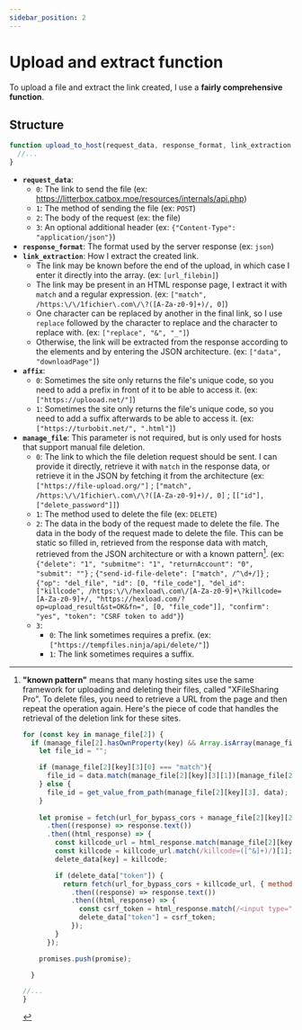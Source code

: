 ```yaml
---
sidebar_position: 2
---
```


# Upload and extract function

<head>
  <meta property="og:image" content="https://p-u.vercel.app/assets/meta_visual.png" />
  <meta name="og:url" content="https://polyuploader.vercel.app/code-and-precision/upload-and-extract-function" />
  <meta name="twitter:card" content="summary_large_image" />
  <meta name="twitter:image" content="https://p-u.vercel.app/assets/meta_visual.png" />
  <meta name="og:description" content="Upload and extract function - PolyUploader. Upload your files remotely to different hosting sites." />
  <meta name="theme-color" content="#4f46e5" />
</head>

To upload a file and extract the link created, I use a **fairly comprehensive function**.

## Structure

```js title="script.js"
function upload_to_host(request_data, response_format, link_extraction = [], affix = [], manage_file = []) {
  //...
}
```

- **`request_data`**: 
  - `0`: The link to send the file (ex: https://litterbox.catbox.moe/resources/internals/api.php)
  - `1`: The method of sending the file (ex: `POST`)
  - `2`: The body of the request (ex: the file)
  - `3`: An optional additional header (ex: `{"Content-Type": "application/json"}`)
- **`response_format`**: The format used by the server response (ex: `json`)
- **`link_extraction`**: How I extract the created link.
  - The link may be known before the end of the upload, in which case I enter it directly into the array. (ex: `[url_filebin]`)
  - The link may be present in an HTML response page, I extract it with `match` and a regular expression. (ex: `["match", /https:\/\/1fichier\.com\/\?([A-Za-z0-9]+)/, 0]`)
  - One character can be replaced by another in the final link, so I use `replace` followed by the character to replace and the character to replace with. (ex: `["replace", "&", "_"]`)
  - Otherwise, the link will be extracted from the response according to the elements and by entering the JSON architecture. (ex: `["data", "downloadPage"]`)
- **`affix`**:
  - `0`: Sometimes the site only returns the file's unique code, so you need to add a prefix in front of it to be able to access it. (ex: `["https://uplooad.net/"]`)
  - `1`: Sometimes the site only returns the file's unique code, so you need to add a suffix afterwards to be able to access it. (ex: `["https://turbobit.net/", ".html"]`)
- **`manage_file`**: This parameter is not required, but is only used for hosts that support manual file deletion.
  - `0`: The link to which the file deletion request should be sent. I can provide it directly, retrieve it with `match` in the response data, or retrieve it in the JSON by fetching it from the architecture (ex: `["https://file-upload.org/"]` ; `["match", /https:\/\/1fichier\.com\/\?([A-Za-z0-9]+)/, 0]` ; `[["id"], ["delete_password"]]`)
  - `1`: The method used to delete the file (ex: `DELETE`)
  - `2`: The data in the body of the request made to delete the file. The data in the body of the request made to delete the file. This can be static so filled in, retrieved from the response data with match, retrieved from the JSON architecture or with a known pattern[^1]. (ex: `{"delete": "1", "submitme": "1", "returnAccount": "0", "submit": ""}` ; `{"send-id-file-delete": ["match", /^\d+/]}` ; `{"op": "del_file", "id": [0, "file_code"], "del_id": ["killcode", /https:\/\/hexload\.com\/[A-Za-z0-9]+\?killcode=[A-Za-z0-9]+/, "https://hexload.com/?op=upload_result&st=OK&fn=", [0, "file_code"]], "confirm": "yes", "token": "CSRF token to add"}`)
  - `3`:
    - `0`: The link sometimes requires a prefix. (ex: `["https://tempfiles.ninja/api/delete/"]`)
    - `1`: The link sometimes requires a suffix.


[^1]: **"known pattern"** means that many hosting sites use the same framework for uploading and deleting their files, called "XFileSharing Pro". To delete files, you need to retrieve a URL from the page and then repeat the operation again. Here's the piece of code that handles the retrieval of the deletion link for these sites. 

    ```javascript
    for (const key in manage_file[2]) {
      if (manage_file[2].hasOwnProperty(key) && Array.isArray(manage_file[2][key]) && manage_file[2][key][0] === "killcode") {
        let file_id = "";
    
        if (manage_file[2][key][3][0] === "match"){
          file_id = data.match(manage_file[2][key][3][1])[manage_file[2][key][3][2]]
        } else {
          file_id = get_value_from_path(manage_file[2][key][3], data);
        }
        
        let promise = fetch(url_for_bypass_cors + manage_file[2][key][2] + file_id, {method: "GET"})
          .then((response) => response.text())
          .then((html_response) => {
            const killcode_url = html_response.match(manage_file[2][key][1])[0];
            const killcode = killcode_url.match(/killcode=([^&]+)/)[1];
            delete_data[key] = killcode;
    
            if (delete_data["token"]) {
              return fetch(url_for_bypass_cors + killcode_url, { method: "GET" })
                .then((response) => response.text())
                .then((html_response) => {
                  const csrf_token = html_response.match(/<input type="hidden" name="token" value="([^"]+)">/)[1];
                  delete_data["token"] = csrf_token;
                });
            }
          });
    
        promises.push(promise);
    
      }
    
    //...
    }
    ```